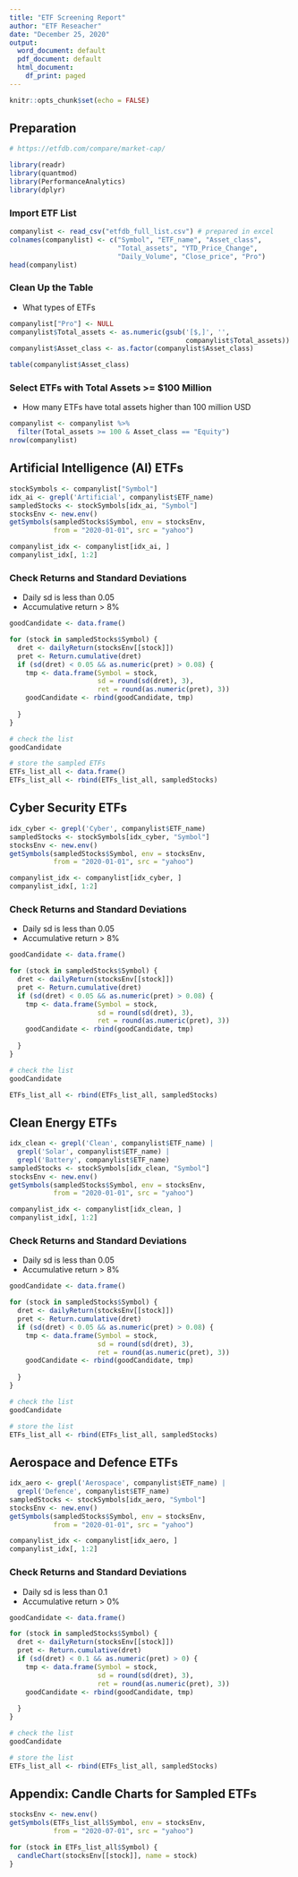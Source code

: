 ---
title: "ETF Screening Report"
author: "ETF Reseacher"
date: "December 25, 2020"
output:
  word_document: default
  pdf_document: default
  html_document:
    df_print: paged
---

```{r setup, include=FALSE}
knitr::opts_chunk$set(echo = FALSE)
```

## Preparation
```{r message=FALSE, warning=FALSE}
# https://etfdb.com/compare/market-cap/

library(readr)
library(quantmod)
library(PerformanceAnalytics)
library(dplyr)
```
### Import ETF List
```{r message=FALSE, warning=FALSE}
companylist <- read_csv("etfdb_full_list.csv") # prepared in excel
colnames(companylist) <- c("Symbol", "ETF_name", "Asset_class", 
                           "Total_assets", "YTD_Price_Change", 
                           "Daily_Volume", "Close_price", "Pro")
head(companylist)
```
### Clean Up the Table

* What types of ETFs
```{r}
companylist["Pro"] <- NULL
companylist$Total_assets <- as.numeric(gsub('[$,]', '', 
                                            companylist$Total_assets))
companylist$Asset_class <- as.factor(companylist$Asset_class)

table(companylist$Asset_class)
```
### Select ETFs with Total Assets >= $100 Million

* How many ETFs have total assets higher than 100 million USD
```{r}
companylist <- companylist %>% 
  filter(Total_assets >= 100 & Asset_class == "Equity")
nrow(companylist)
```
## Artificial Intelligence (AI) ETFs
```{r message=FALSE, warning=FALSE}
stockSymbols <- companylist["Symbol"]
idx_ai <- grepl('Artificial', companylist$ETF_name) 
sampledStocks <- stockSymbols[idx_ai, "Symbol"]
stocksEnv <- new.env()
getSymbols(sampledStocks$Symbol, env = stocksEnv, 
           from = "2020-01-01", src = "yahoo")
```
```{r}
companylist_idx <- companylist[idx_ai, ]
companylist_idx[, 1:2]
```

### Check Returns and Standard Deviations

* Daily sd is less than 0.05
* Accumulative return > 8%
```{r}
goodCandidate <- data.frame()

for (stock in sampledStocks$Symbol) {
  dret <- dailyReturn(stocksEnv[[stock]])
  pret <- Return.cumulative(dret)
  if (sd(dret) < 0.05 && as.numeric(pret) > 0.08) {
    tmp <- data.frame(Symbol = stock, 
                      sd = round(sd(dret), 3), 
                      ret = round(as.numeric(pret), 3))
    goodCandidate <- rbind(goodCandidate, tmp)
    
  }
}

# check the list
goodCandidate

```
```{r}
# store the sampled ETFs
ETFs_list_all <- data.frame()
ETFs_list_all <- rbind(ETFs_list_all, sampledStocks)
```


## Cyber Security ETFs
```{r}
idx_cyber <- grepl('Cyber', companylist$ETF_name)
sampledStocks <- stockSymbols[idx_cyber, "Symbol"]
stocksEnv <- new.env()
getSymbols(sampledStocks$Symbol, env = stocksEnv, 
           from = "2020-01-01", src = "yahoo")
```

```{r}
companylist_idx <- companylist[idx_cyber, ]
companylist_idx[, 1:2]
```

### Check Returns and Standard Deviations

* Daily sd is less than 0.05
* Accumulative return > 8%
```{r}
goodCandidate <- data.frame()

for (stock in sampledStocks$Symbol) {
  dret <- dailyReturn(stocksEnv[[stock]])
  pret <- Return.cumulative(dret)
  if (sd(dret) < 0.05 && as.numeric(pret) > 0.08) {
    tmp <- data.frame(Symbol = stock, 
                      sd = round(sd(dret), 3), 
                      ret = round(as.numeric(pret), 3))
    goodCandidate <- rbind(goodCandidate, tmp)
    
  }
}

# check the list
goodCandidate

```
```{r}
ETFs_list_all <- rbind(ETFs_list_all, sampledStocks)
```


## Clean Energy ETFs
```{r message=FALSE, warning=FALSE}
idx_clean <- grepl('Clean', companylist$ETF_name) | 
  grepl('Solar', companylist$ETF_name) | 
  grepl('Battery', companylist$ETF_name)
sampledStocks <- stockSymbols[idx_clean, "Symbol"]
stocksEnv <- new.env()
getSymbols(sampledStocks$Symbol, env = stocksEnv, 
           from = "2020-01-01", src = "yahoo")
```
```{r}
companylist_idx <- companylist[idx_clean, ]
companylist_idx[, 1:2]
```

### Check Returns and Standard Deviations

* Daily sd is less than 0.05
* Accumulative return > 8%
```{r}
goodCandidate <- data.frame()

for (stock in sampledStocks$Symbol) {
  dret <- dailyReturn(stocksEnv[[stock]])
  pret <- Return.cumulative(dret)
  if (sd(dret) < 0.05 && as.numeric(pret) > 0.08) {
    tmp <- data.frame(Symbol = stock, 
                      sd = round(sd(dret), 3), 
                      ret = round(as.numeric(pret), 3))
    goodCandidate <- rbind(goodCandidate, tmp)
    
  }
}

# check the list
goodCandidate

```

```{r}
# store the list
ETFs_list_all <- rbind(ETFs_list_all, sampledStocks)
```

## Aerospace and Defence ETFs
```{r message=FALSE, warning=FALSE}
idx_aero <- grepl('Aerospace', companylist$ETF_name) | 
  grepl('Defence', companylist$ETF_name)
sampledStocks <- stockSymbols[idx_aero, "Symbol"]
stocksEnv <- new.env()
getSymbols(sampledStocks$Symbol, env = stocksEnv, 
           from = "2020-01-01", src = "yahoo")
```
```{r}
companylist_idx <- companylist[idx_aero, ]
companylist_idx[, 1:2]
```

### Check Returns and Standard Deviations

* Daily sd is less than 0.1
* Accumulative return > 0%
```{r}
goodCandidate <- data.frame()

for (stock in sampledStocks$Symbol) {
  dret <- dailyReturn(stocksEnv[[stock]])
  pret <- Return.cumulative(dret)
  if (sd(dret) < 0.1 && as.numeric(pret) > 0) {
    tmp <- data.frame(Symbol = stock, 
                      sd = round(sd(dret), 3), 
                      ret = round(as.numeric(pret), 3))
    goodCandidate <- rbind(goodCandidate, tmp)
    
  }
}

# check the list
goodCandidate

```

```{r}
# store the list
ETFs_list_all <- rbind(ETFs_list_all, sampledStocks)
```

## Appendix: Candle Charts for Sampled ETFs
```{r message=FALSE, warning=FALSE, fig.width=7}
stocksEnv <- new.env()
getSymbols(ETFs_list_all$Symbol, env = stocksEnv, 
           from = "2020-07-01", src = "yahoo")

for (stock in ETFs_list_all$Symbol) {
  candleChart(stocksEnv[[stock]], name = stock)
}
```

